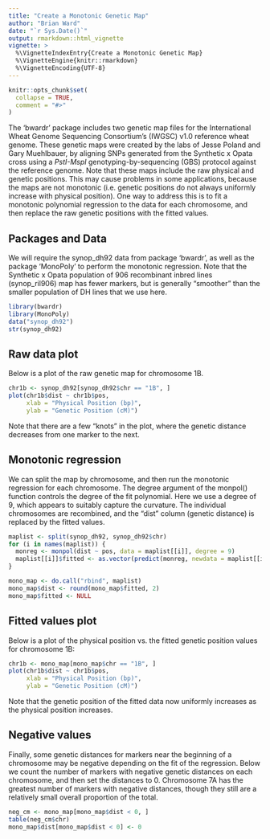 ```yaml
---
title: "Create a Monotonic Genetic Map"
author: "Brian Ward"
date: "`r Sys.Date()`"
output: rmarkdown::html_vignette
vignette: >
  %\VignetteIndexEntry{Create a Monotonic Genetic Map}
  %\VignetteEngine{knitr::rmarkdown}
  %\VignetteEncoding{UTF-8}
---
```


```r
knitr::opts_chunk$set(
  collapse = TRUE,
  comment = "#>"
)
```

The 'bwardr' package includes two genetic map files for the International Wheat Genome Sequencing Consortium's (IWGSC) v1.0 reference wheat genome. These genetic maps were created by the labs of Jesse Poland and Gary Muehlbauer, by aligning SNPs generated from the Synthetic x Opata cross using a *PstI-MspI* genotyping-by-sequencing (GBS) protocol against the reference genome. Note that these maps include the raw physical and genetic positions. This may cause problems in some applications, because the maps are not monotonic (i.e. genetic positions do not always uniformly increase with physical position). One way to address this is to fit a monotonic polynomial regression to the data for each chromosome, and then replace the raw genetic positions with the fitted values.

## Packages and Data

We will require the synop_dh92 data from package 'bwardr', as well as the package 'MonoPoly' to perform the monotonic regression. Note that the Synthetic x Opata population of 906 recombinant inbred lines (synop_ril906) map has fewer markers, but is generally "smoother" than the smaller population of DH lines that we use here.
```r
library(bwardr)
library(MonoPoly)
data("synop_dh92")
str(synop_dh92)
```

## Raw data plot

Below is a plot of the raw genetic map for chromosome 1B.
```r
chr1b <- synop_dh92[synop_dh92$chr == "1B", ]
plot(chr1b$dist ~ chr1b$pos, 
     xlab = "Physical Position (bp)", 
     ylab = "Genetic Position (cM)")
```

Note that there are a few "knots" in the plot, where the genetic distance decreases from one marker to the next.

## Monotonic regression

We can split the map by chromosome, and then run the monotonic regression for each chromosome. The degree argument of the monpol() function controls the degree of the fit polynomial. Here we use a degree of 9, which appears to suitably capture the curvature. The individual chromosomes are recombined, and the "dist" column (genetic distance) is replaced by the fitted values.
```r
maplist <- split(synop_dh92, synop_dh92$chr)
for (i in names(maplist)) {
  monreg <- monpol(dist ~ pos, data = maplist[[i]], degree = 9)
  maplist[[i]]$fitted <- as.vector(predict(monreg, newdata = maplist[[i]], scale = "original"))
}

mono_map <- do.call("rbind", maplist)
mono_map$dist <- round(mono_map$fitted, 2)
mono_map$fitted <- NULL
```

## Fitted values plot

Below is a plot of the physical position vs. the fitted genetic position values for chromosome 1B:
```r
chr1b <- mono_map[mono_map$chr == "1B", ]
plot(chr1b$dist ~ chr1b$pos, 
     xlab = "Physical Position (bp)", 
     ylab = "Genetic Position (cM)")
```

Note that the genetic position of the fitted data now uniformly increases as the physical position increases.

## Negative values

Finally, some genetic distances for markers near the beginning of a chromosome may be negative depending on the fit of the regression. Below we count the number of markers with negative genetic distances on each chromosome, and then set the distances to 0. Chromosome 7A has the greatest number of markers with negative distances, though they still are a relatively small overall proportion of the total.
```r
neg_cm <- mono_map[mono_map$dist < 0, ]
table(neg_cm$chr)
mono_map$dist[mono_map$dist < 0] <- 0
```